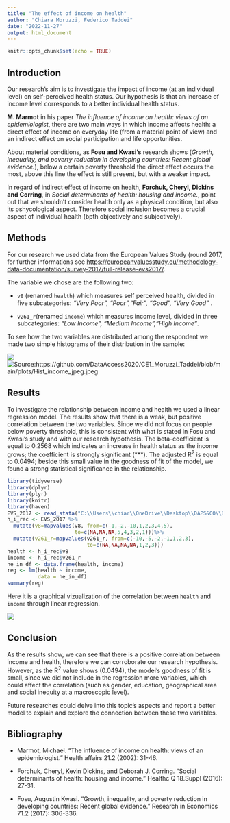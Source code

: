 ```yaml
---
title: "The effect of income on health"
author: "Chiara Moruzzi, Federico Taddei"
date: "2022-11-27"
output: html_document
---
```


```r
knitr::opts_chunk$set(echo = TRUE)
```

## Introduction

Our research's aim is to investigate the impact of income (at an individual level) on self-perceived health status.
Our hypothesis is that an increase of income level corresponds to a better individual health status. 

**M. Marmot** in his paper *The influence of income on health: views of an epidemiologist*, there are two main ways in which income affects health: a direct effect of income on everyday life (from a material point of view) and an indirect effect on social participation and life opportunities. 

About material conditions, as **Fosu and Kwasi's** research shows (*Growth, inequality, and poverty reduction in developing countries: Recent global evidence.*), below a certain poverty threshold the direct effect occurs the most, above this line the effect is still present, but with a weaker impact.

In regard of indirect effect of income on health, **Forchuk, Cheryl, Dickins and Corring**, in *Social determinants of health: housing and income.*, point out that we shouldn't consider health only as a physical condition, but also its pshycological aspect. Therefore social inclusion becomes a crucial aspect of individual health (bpth objectively and subjectively).

## Methods

For our research we used data from the European Values Study (round 2017, for further informations see <https://europeanvaluesstudy.eu/methodology-data-documentation/survey-2017/full-release-evs2017/>. 

The variable we chose are the following two:

- `v8` (renamed `health`) which measures self perceived health, divided in five subcategories: *"Very Poor", "Poor","Fair", "Good", "Very Good"* .

-  `v261_r`(renamed `income`)  which measures income level, divided in three subcategories: *"Low Income", "Medium Income","High Income"*.

To see how the two variables are distributed among the respondent we made two simple histograms of their distribution in the sample:

![](https://github.com/DataAccess2020/CE1_Moruzzi_Taddei/blob/main/plots/Hist_health_jpeg.jpeg?raw=true)
![Source:https://github.com/DataAccess2020/CE1_Moruzzi_Taddei/blob/main/plots/Hist_income_jpeg.jpeg](https://github.com/DataAccess2020/CE1_Moruzzi_Taddei/blob/main/plots/Hist_income_jpeg.jpeg?raw=true)

## Results

To investigate the relationship between income and health we used a linear regression model. The results show that there is a weak, but positive correlation between the two variables. Since we did not focus on people below poverty threshold, this is consistent with what is stated in Fosu and Kwasi's study and with our research hypothesis. The beta-coefficient is equal to 0.2568 which indicates an increase in health status as the income grows; the coefficient is strongly significant (***). The adjusted R^2^ is equal to 0.0494; beside this small value in the goodness of fit of the model, we found a strong statistical significance in the relationship.

```r
library(tidyverse)
library(dplyr)
library(plyr)
library(knitr)
library(haven)
EVS_2017 <- read_stata("C:\\Users\\chiar\\OneDrive\\Desktop\\DAPS&CO\\DATA_ACCESS\\CE1_Moruzzi_Taddei\\data_orig/ZA7500_v5-0-0.dta")
h_i_rec <- EVS_2017 %>%
  mutate(v8=mapvalues(v8, from=c(-1,-2,-10,1,2,3,4,5),
                      to=c(NA,NA,NA,5,4,3,2,1)))%>%
  mutate(v261_r=mapvalues(v261_r, from=c(-10,-5,-2,-1,1,2,3),
                          to=c(NA,NA,NA,NA,1,2,3)))
health <- h_i_rec$v8
income <- h_i_rec$v261_r
he_in_df <- data.frame(health, income)
reg <- lm(health ~ income,
          data = he_in_df)
summary(reg)
```

Here it is a graphical vizualization of the correlation between `health` and `income` through linear regression.

![](https://github.com/DataAccess2020/CE1_Moruzzi_Taddei/blob/main/plots/Regression_plot_jpeg.jpeg?raw=true)

## Conclusion

As the results show, we can see that there is a positive correlation between income and health, therefore we can corroborate our research hypothesis. However, as the R^2^ value shows (0.0494), the model's goodness of fit is small, since we did not include in the regression more variables, which could affect the correlation (such as gender, education, geographical area and social inequity at a macroscopic level).

Future researches could delve into this topic's aspects and report a better model to explain and explore the connection between these two variables.

## Bibliography

- Marmot, Michael. "The influence of income on health: views of an epidemiologist." Health affairs 21.2 (2002): 31-46.

- Forchuk, Cheryl, Kevin Dickins, and Deborah J. Corring. "Social determinants of health: housing and income." Healthc Q 18.Suppl (2016): 27-31.

- Fosu, Augustin Kwasi. "Growth, inequality, and poverty reduction in developing countries: Recent global evidence." Research in Economics 71.2 (2017): 306-336.





